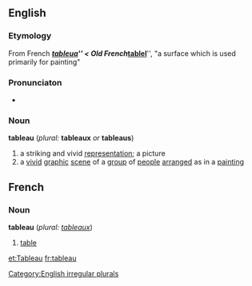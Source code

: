 ==English==
===Etymology===
From French '''''[[tableau#French|tableua]]''''' < Old French '''''[[tablel]]''''', "a surface which is used primarily for painting"

===Pronunciaton===
*{{AHD|/tă-blō'/}}

===Noun===
'''tableau''' (''plural:'' '''tableaux''' ''or'' '''tableaus''')
# a striking and vivid [[representation]]; a picture
# a [[vivid]] [[graphic]] [[scene]] of a [[group]] of [[people]] [[arranged]] as in a [[painting]]

[[Category:English irregular plurals]]

==French==
===Noun===
'''tableau''' (''plural: [[tableaux]]'')
# [[table]]

[[et:Tableau]]
[[fr:tableau]]
